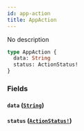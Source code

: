 ```yaml
---
id: app-action
title: AppAction
---
```


No description

```graphql
type AppAction {
  data: String
  status: ActionStatus!
}
```

### Fields

#### `data` ([`String`](/docs/graphql/scalars/string))

#### `status` ([`ActionStatus!`](/docs/graphql/enums/action-status))
